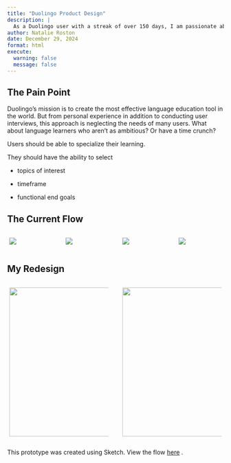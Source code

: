 ```yaml
---
title: "Duolingo Product Design"
description: |
  As a Duolingo user with a streak of over 150 days, I am passionate about the app. However, I had a few ideas for how Duolingo could personalize the experience; namely through use of AI at the setup stage. 
author: Natalie Roston
date: December 29, 2024
format: html
execute:
  warning: false
  message: false
---
```


## The Pain Point

Duolingo's mission is to create the most effective language education tool in the world. But from personal experience in addition to conducting user interviews, this approach is neglecting the needs of many users. What about language learners who aren’t as ambitious? Or have a time crunch?

Users should be able to specialize their learning.

They should have the ability to select 

-   topics of interest

-   timeframe 

-   functional end goals

## The Current Flow

::: {.columns style="display: flex; flex-wrap: nowrap; justify-content: space-between;"}
::: {.column width="24%" style="padding-right: 1%; padding-left: 1%;"}
![](images/1DB0EE68-DF48-4213-93A7-685A3ACDF262_1_105_c.jpeg)
:::

::: {.column width="24%" style="padding-right: 1%; padding-left: 1%;"}
![](images/487439DC-0E7C-426A-9AAE-4D0BE65D551B_1_105_c.jpeg)
:::

::: {.column width="24%" style="padding-right: 1%; padding-left: 1%;"}
![](images/0CDBA028-ED8F-4210-829F-7E22E83066B0_1_105_c.jpeg)
:::

::: {.column width="24%" style="padding-right: 1%; padding-left: 1%;"}
![](images/27DA8A9E-DA92-4201-83DE-12CBB49F2289_1_105_c.jpeg)
:::
:::

## My Redesign

::: {.columns style="display: flex; flex-wrap: nowrap; justify-content: space-between;"}
::: {.column width="48%" style="padding-right: 1%; padding-left: 1%;"}
![](images/clipboard-4290558612.png){width="347"}
:::

::: {.column width="48%" style="padding-right: 1%; padding-left: 1%;"}
![](images/clipboard-3530143762.png){width="347"}
:::
:::

This prototype was created using Sketch. View the flow [here](https://www.sketch.com/s/fa967130-4eb5-4c51-96b7-3657af31e08f) .
